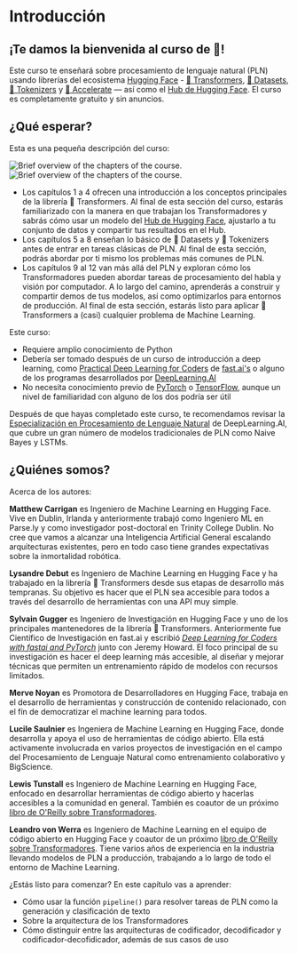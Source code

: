 # Introducción

<CourseFloatingBanner
    chapter={1}
    classNames="absolute z-10 right-0 top-0"
/>

## ¡Te damos la bienvenida al curso de 🤗!

<Youtube id="00GKzGyWFEs" />

Este curso te enseñará sobre procesamiento de lenguaje natural (PLN) usando librerías del ecosistema [Hugging Face](https://huggingface.co/) - [🤗 Transformers](https://github.com/huggingface/transformers), [🤗 Datasets](https://github.com/huggingface/datasets), [🤗 Tokenizers](https://github.com/huggingface/tokenizers) y [🤗 Accelerate](https://github.com/huggingface/accelerate) — así como el [Hub de Hugging Face](https://huggingface.co/models). El curso es completamente gratuito y sin anuncios.

## ¿Qué esperar?

Esta es una pequeña descripción del curso:

<div class="flex justify-center">
<img class="block dark:hidden" src="https://huggingface.co/datasets/huggingface-course/documentation-images/resolve/main/en/chapter1/summary.svg" alt="Brief overview of the chapters of the course.">
<img class="hidden dark:block" src="https://huggingface.co/datasets/huggingface-course/documentation-images/resolve/main/en/chapter1/summary-dark.svg" alt="Brief overview of the chapters of the course.">
</div>

- Los capítulos 1 a 4 ofrecen una introducción a los conceptos principales de la librería 🤗 Transformers. Al final de esta sección del curso, estarás familiarizado con la manera en que trabajan los Transformadores y sabrás cómo usar un modelo del [Hub de Hugging Face](https://huggingface.co/models), ajustarlo a tu conjunto de datos y compartir tus resultados en el Hub.
- Los capítulos 5 a 8 enseñan lo básico de 🤗 Datasets y 🤗 Tokenizers antes de entrar en tareas clásicas de PLN. Al final de esta sección, podrás abordar por ti mismo los problemas más comunes de PLN.
- Los capítulos 9 al 12 van más allá del PLN y exploran cómo los Transformadores pueden abordar tareas de procesamiento del habla y visión por computador. A lo largo del camino, aprenderás a construir y compartir demos de tus modelos, así como optimizarlos para entornos de producción. Al final de esta sección, estarás listo para aplicar 🤗 Transformers a (casi) cualquier problema de Machine Learning.

Este curso:

* Requiere amplio conocimiento de Python
* Debería ser tomado después de un curso de introducción a deep learning, como [Practical Deep Learning for Coders](https://course.fast.ai/) de [fast.ai's](https://www.fast.ai/) o alguno de los programas desarrollados por [DeepLearning.AI](https://www.deeplearning.ai/)
* No necesita conocimiento previo de [PyTorch](https://pytorch.org/) o [TensorFlow](https://www.tensorflow.org/), aunque un nivel de familiaridad con alguno de los dos podría ser útil

Después de que hayas completado este curso, te recomendamos revisar la [Especialización en Procesamiento de Lenguaje Natural](https://www.coursera.org/specializations/natural-language-processing?utm_source=deeplearning-ai&utm_medium=institutions&utm_campaign=20211011-PLN-2-hugging_face-page-PLN-refresh) de DeepLearning.AI, que cubre un gran número de modelos tradicionales de PLN como Naive Bayes y LSTMs.

## ¿Quiénes somos?

Acerca de los autores:

**Matthew Carrigan** es Ingeniero de Machine Learning en Hugging Face. Vive en Dublin, Irlanda y anteriormente trabajó como Ingeniero ML en Parse.ly y como investigador post-doctoral en Trinity College Dublin. No cree que vamos a alcanzar una Inteligencia Artificial General escalando arquitecturas existentes, pero en todo caso tiene grandes expectativas sobre la inmortalidad robótica.

**Lysandre Debut** es Ingeniero de Machine Learning en Hugging Face y ha trabajado en la librería 🤗 Transformers desde sus etapas de desarrollo más tempranas. Su objetivo es hacer que el PLN sea accesible para todos a través del desarrollo de herramientas con una API muy simple.

**Sylvain Gugger** es Ingeniero de Investigación en Hugging Face y uno de los principales mantenedores de la librería 🤗 Transformers. Anteriormente fue Científico de Investigación en fast.ai y escribió _[Deep Learning for Coders with fastai and PyTorch](https://learning.oreilly.com/library/view/deep-learning-for/9781492045519/)_ junto con Jeremy Howard. El foco principal de su investigación es hacer el deep learning más accesible, al diseñar y mejorar técnicas que permiten un entrenamiento rápido de modelos con recursos limitados.

**Merve Noyan** es Promotora de Desarrolladores en Hugging Face, trabaja en el desarrollo de herramientas y construcción de contenido relacionado, con el fín de democratizar el machine learning para todos.

**Lucile Saulnier** es Ingeniera de Machine Learning en Hugging Face, donde desarrolla y apoya el uso de herramientas de código abierto. Ella está activamente involucrada en varios proyectos de investigación en el campo del Procesamiento de Lenguaje Natural como entrenamiento colaborativo y BigScience.

**Lewis Tunstall**  es Ingeniero de Machine Learning en Hugging Face, enfocado en desarrollar herramientas de código abierto y hacerlas accesibles a la comunidad en general. También es coautor de un próximo [libro de O'Reilly sobre Transformadores](https://www.oreilly.com/library/view/natural-language-processing/9781098103231/).

**Leandro von Werra**  es Ingeniero de Machine Learning en el equipo de código abierto en Hugging Face y coautor de un próximo [libro de O'Reilly sobre Transformadores](https://www.oreilly.com/library/view/natural-language-processing/9781098103231/). Tiene varios años de experiencia en la industria llevando modelos de PLN a producción, trabajando a lo largo de todo el entorno de Machine Learning. 

¿Estás listo para comenzar? En este capítulo vas a aprender:
* Cómo usar la función `pipeline()` para resolver tareas de PLN como la generación y clasificación de texto
* Sobre la arquitectura de los Transformadores
* Cómo distinguir entre las arquitecturas de codificador, decodificador y codificador-decofidicador, además de sus casos de uso